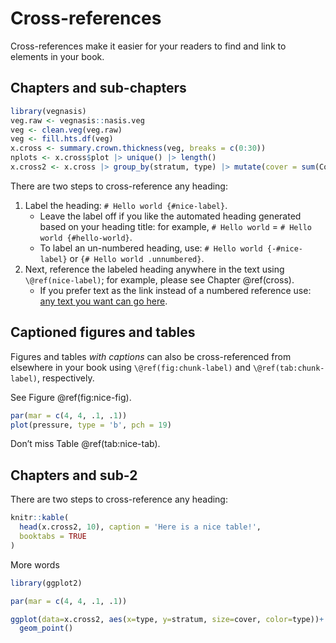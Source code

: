 # Cross-references {#cross}

Cross-references make it easier for your readers to find and link to elements in your book.

## Chapters and sub-chapters

```r
library(vegnasis)
veg.raw <- vegnasis::nasis.veg
veg <- clean.veg(veg.raw)
veg <- fill.hts.df(veg)
x.cross <- summary.crown.thickness(veg, breaks = c(0:30))
nplots <- x.cross$plot |> unique() |> length()
x.cross2 <- x.cross |> group_by(stratum, type) |> mutate(cover = sum(Cover)/nplots)

```


There are two steps to cross-reference any heading:

1. Label the heading: `# Hello world {#nice-label}`. 
    - Leave the label off if you like the automated heading generated based on your heading title: for example, `# Hello world` = `# Hello world {#hello-world}`.
    - To label an un-numbered heading, use: `# Hello world {-#nice-label}` or `{# Hello world .unnumbered}`.

1. Next, reference the labeled heading anywhere in the text using `\@ref(nice-label)`; for example, please see Chapter \@ref(cross). 
    - If you prefer text as the link instead of a numbered reference use: [any text you want can go here](#cross).

## Captioned figures and tables

Figures and tables *with captions* can also be cross-referenced from elsewhere in your book using `\@ref(fig:chunk-label)` and `\@ref(tab:chunk-label)`, respectively.

See Figure \@ref(fig:nice-fig).

```r
par(mar = c(4, 4, .1, .1))
plot(pressure, type = 'b', pch = 19)
```




Don't miss Table \@ref(tab:nice-tab).



## Chapters and sub-2

There are two steps to cross-reference any heading:


```r
knitr::kable(
  head(x.cross2, 10), caption = 'Here is a nice table!',
  booktabs = TRUE
)
```

More words

```r
library(ggplot2)

par(mar = c(4, 4, .1, .1))

ggplot(data=x.cross2, aes(x=type, y=stratum, size=cover, color=type))+
  geom_point()


```
